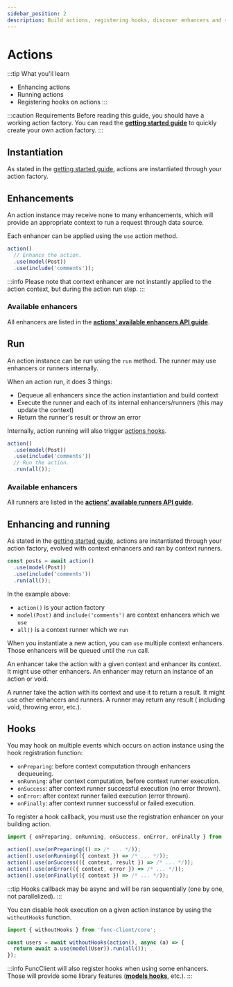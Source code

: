 ```yaml
---
sidebar_position: 2
description: Build actions, registering hooks, discover enhancers and runners.
---
```


# Actions

:::tip What you'll learn
- Enhancing actions
- Running actions
- Registering hooks on actions
:::

:::caution Requirements
Before reading this guide, you should have a working action factory. You can
read the [**getting started guide**](/docs/getting-started#your-first-actions)
to quickly create your own action factory.
:::

## Instantiation

As stated in the [getting started guide](/docs/getting-started#running-actions),
actions are instantiated through your action factory.

## Enhancements

An action instance may receive none to many enhancements, which will provide
an appropriate context to run a request through data source.

Each enhancer can be applied using the `use` action method.

```javascript
action()
  // Enhance the action.
  .use(model(Post))
  .use(include('comments'));
```

:::info
Please note that context enhancer are not instantly applied to the action
context, but during the action run step.
:::

### Available enhancers

All enhancers are listed in the
[**actions' available enhancers API guide**](/docs/api/actions-enhancers).

## Run

An action instance can be run using the `run` method. The runner may use
enhancers or runners internally.

When an action run, it does 3 things:

- Dequeue all enhancers since the action instantiation and build context
- Execute the runner and each of its internal enhancers/runners (this may update the context)
- Return the runner's result or throw an error

Internally, action running will also trigger [actions hooks](#hooks).

```javascript
action()
  .use(model(Post))
  .use(include('comments'))
  // Run the action.
  .run(all());
```

### Available enhancers

All runners are listed in the
[**actions' available runners API guide**](/docs/api/actions-runners).

## Enhancing and running

As stated in the [getting started guide](/docs/getting-started#running-actions), actions are
instantiated through your action factory, evolved with context enhancers and
ran by context runners.

```javascript
const posts = await action()
  .use(model(Post))
  .use(include('comments'))
  .run(all());
```

In the example above:

- `action()` is your action factory
- `model(Post)` and `include('comments')` are context enhancers which we `use`
- `all()` is a context runner which we `run`

When you instantiate a new action, you can `use` multiple context enhancers.
Those enhancers will be queued until the `run` call.

An enhancer take the action with a given context and enhancer its context. It
might use other enhancers. An enhancer may return an instance of an action
or void.

A runner take the action with its context and use it to return a result. It
might use other enhancers and runners. A runner may return any result (
including void, throwing error, etc.).

## Hooks

You may hook on multiple events which occurs on action instance using the hook
registration function:

- `onPreparing`: before context computation through enhancers dequeueing.
- `onRunning`: after context computation, before context runner execution.
- `onSuccess`: after context runner successful execution (no error thrown).
- `onError`: after context runner failed execution (error thrown).
- `onFinally`: after context runner successful or failed execution.

To register a hook callback, you must use the registration enhancer on your
building action.

```javascript
import { onPreparing, onRunning, onSuccess, onError, onFinally } from 'func-client/core';

action().use(onPreparing(() => /* ... */));
action().use(onRunning(({ context }) => /* ... */));
action().use(onSuccess(({ context, result }) => /* ... */));
action().use(onError(({ context, error }) => /* ... */));
action().use(onFinally(({ context }) => /* ... */));
```

:::tip
Hooks callback may be async and will be ran sequentially
(one by one, not parallelized).
:::

You can disable hook execution on a given action instance by using the
`withoutHooks` function.

```javascript
import { withoutHooks } from 'func-client/core';

const users = await withoutHooks(action(), async (a) => {
  return await a.use(model(User)).run(all());
});
```

:::info
FuncClient will also register hooks when using some enhancers. Those will
provide some library features
([**models hooks**](/docs/essentials/models#hooks), etc.).
:::
